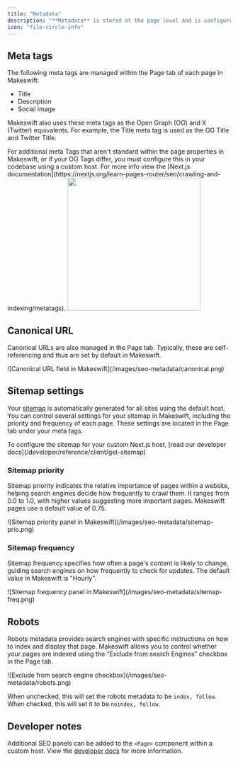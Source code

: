 ```yaml
---
title: "Metadata"
description: "**Metadata** is stored at the page level and is configured using the properties in the Page tab of the panels sidebar. Out of the box, Makeswift exposes some standard metadata properties that can be used for [SEO](/product/SEO)."
icon: "file-circle-info"
---
```


## Meta tags

The following meta tags are managed within the Page tab of each page in Makeswift:

- Title
- Description
- Social image

Makeswift also uses these meta tags as the Open Graph (OG) and X (Twitter) equivalents. For example, the Title meta tag is used as the OG Title and Twitter Title.

<Note>
  For additional meta Tags that aren't standard within the page properties in
  Makeswift, or if your OG Tags differ, you must configure this in your codebase
  using a custom host. For more info view the [Next.js
  documentation](https://nextjs.org/learn-pages-router/seo/crawling-and-indexing/metatags).
</Note>

<Frame>
  <img width="300" src="/images/seo-metadata/metatags.png" />
</Frame>

## Canonical URL

Canonical URLs are also managed in the Page tab. Typically, these are self-referencing and thus are set by default in Makeswift.

<Frame>
  ![Canonical URL field in Makeswift](/images/seo-metadata/canonical.png)
</Frame>

## Sitemap settings

Your [sitemap](/product/site/sitemaps) is automatically generated for all sites using the default host. You can control several settings for your sitemap in Makeswift, including the priority and frequency of each page. These settings are located in the Page tab under your meta tags.

<Note>
  To configure the sitemap for your custom Next.js host, [read our developer
  docs](/developer/reference/client/get-sitemap)
</Note>

### Sitemap priority

Sitemap priority indicates the relative importance of pages within a website, helping search engines decide how frequently to crawl them. It ranges from 0.0 to 1.0, with higher values suggesting more important pages. Makeswift pages use a default value of 0.75.

<Frame>
  ![Sitemap priority panel in Makeswift](/images/seo-metadata/sitemap-prio.png)
</Frame>

### Sitemap frequency

Sitemap frequency specifies how often a page's content is likely to change, guiding search engines on how frequently to check for updates. The default value in Makeswift is "Hourly".

<Frame>
  ![Sitemap frequency panel in Makeswift](/images/seo-metadata/sitemap-freq.png)
</Frame>

## Robots

Robots metadata provides search engines with specific instructions on how to index and display that page. Makeswift allows you to control whether your pages are indexed using the “Exclude from search Engines” checkbox in the Page tab.

<Frame>
  ![Exclude from search engine checkbox](/images/seo-metadata/robots.png)
</Frame>

When unchecked, this will set the robots metadata to be `index, follow`. When checked, this will set it to be `noindex, follow`.

## Developer notes

Additional SEO panels can be added to the `<Page>` component within a custom host. View the [developer docs](/developer/reference/components/page) for more information.
